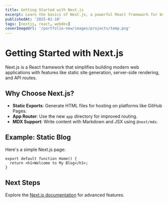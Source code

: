 ```yaml
---
title: Getting Started with Next.js
excerpt: Learn the basics of Next.js, a powerful React framework for building static and server-rendered apps.
publishedAt: '2025-01-10'
tags: [nextjs, react, webdev]
coverImageUrl: '/portfolio-new/images/projects/temp.png'
---
```


# Getting Started with Next.js

Next.js is a React framework that simplifies building modern web applications with features like static site generation, server-side rendering, and API routes.

## Why Choose Next.js?

- **Static Exports**: Generate HTML files for hosting on platforms like GitHub Pages.
- **App Router**: Use the new `app` directory for improved routing.
- **MDX Support**: Write content with Markdown and JSX using `@next/mdx`.

## Example: Static Blog

Here's a simple Next.js page:

```tsx
export default function Home() {
  return <h1>Welcome to My Blog</h1>;
}
```

## Next Steps

Explore the [Next.js documentation](https://nextjs.org/docs) for advanced features.
